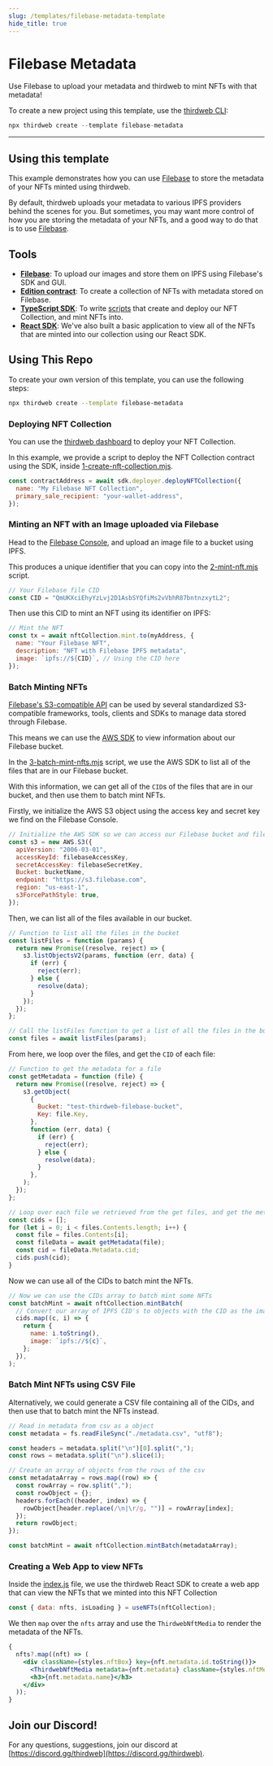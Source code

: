 ```yaml
---
slug: /templates/filebase-metadata-template
hide_title: true
---
```



# Filebase Metadata

Use Filebase to upload your metadata and thirdweb to mint NFTs with that metadata!

To create a new project using this template, use the [thirdweb CLI](/thirdweb-deploy/thirdweb-cli):

```jsx
npx thirdweb create --template filebase-metadata
```

<div
  style={{
    display: "flex",
    flexDirection: "row",
    gap: "2%",
    marginBottom: 32,
    width: "100%",
    alignItems: "center",
    justifyContent: "center",
    marginTop: 16,
  }}
>
  <ViewCodeButton
    link="https://github.com/thirdweb-example/filebase-metadata"
    name="filebase-metadata"
  />
</div>

---

## Using this template

This example demonstrates how you can use [Filebase](https://docs.filebase.com/) to store the metadata of your NFTs minted using thirdweb.

By default, thirdweb uploads your metadata to various IPFS providers behind the scenes for you. But sometimes, you may want more control of how you are storing the metadata of your NFTs, and a good way to do that is to use [Filebase](https://docs.filebase.com/).

## Tools

- [**Filebase**](https://portal.thirdweb.com/pre-built-contracts/pack): To upload our images and store them on IPFS using Filebase's SDK and GUI.
- [**Edition contract**](https://portal.thirdweb.com/pre-built-contracts/nft-collection): To create a collection of NFTs with metadata stored on Filebase.
- [**TypeScript SDK**](https://docs.thirdweb.com/typescript): To write [scripts](https://github.com/thirdweb-example/filebase-metadata/blob/main/scripts) that create and deploy our NFT Collection, and mint NFTs into.
- [**React SDK**](https://docs.thirdweb.com/react): We've also built a basic application to view all of the NFTs that are minted into our collection using our React SDK.

## Using This Repo

To create your own version of this template, you can use the following steps:

```bash
npx thirdweb create --template filebase-metadata
```

### Deploying NFT Collection

You can use the [thirdweb dashboard](https://thirdweb.com/dashboard) to deploy your NFT Collection.

In this example, we provide a script to deploy the NFT Collection contract using the SDK, inside [1-create-nft-collection.mjs](https://github.com/thirdweb-example/filebase-metadata/blob/main/scripts/1-create-nft-collection.mjs).

```jsx
const contractAddress = await sdk.deployer.deployNFTCollection({
  name: "My Filebase NFT Collection",
  primary_sale_recipient: "your-wallet-address",
});
```

### Minting an NFT with an Image uploaded via Filebase

Head to the [Filebase Console](https://console.filebase.com/), and upload an image file to a bucket using IPFS.

This produces a unique identifier that you can copy into the [2-mint-nft.mjs](https://github.com/thirdweb-example/filebase-metadata/blob/main/scripts/2-mint-nft.mjs) script.

```js
// Your Filebase file CID
const CID = "QmUKXciEhyYzLvj2D1AsbSYQfiMs2vVbhR87bntnzxytL2";
```

Then use this CID to mint an NFT using its identifier on IPFS:

```js
// Mint the NFT
const tx = await nftCollection.mint.to(myAddress, {
  name: "Your Filebase NFT",
  description: "NFT with Filebase IPFS metadata",
  image: `ipfs://${CID}`, // Using the CID here
});
```

### Batch Minting NFTs

[Filebase's S3-compatible API](https://docs.filebase.com/api-documentation/s3-compatible-api) can be used by several standardized S3-compatible frameworks, tools, clients and SDKs to manage data stored through Filebase.

This means we can use the [AWS SDK](https://docs.filebase.com/configurations/code-development/aws-sdk-javascript) to view information about our Filebase bucket.

In the [3-batch-mint-nfts.mjs](https://github.com/thirdweb-example/filebase-metadata/blob/main/scripts/3-batch-mint-nfts.mjs) script, we use the AWS SDK to list all of the files that are in our Filebase bucket.

With this information, we can get all of the `CID`s of the files that are in our bucket, and then use them to batch mint NFTs.

Firstly, we initialize the AWS S3 object using the access key and secret key we find on the Filebase Console.

```js
// Initialize the AWS SDK so we can access our Filebase bucket and file information
const s3 = new AWS.S3({
  apiVersion: "2006-03-01",
  accessKeyId: filebaseAccessKey,
  secretAccessKey: filebaseSecretKey,
  Bucket: bucketName,
  endpoint: "https://s3.filebase.com",
  region: "us-east-1",
  s3ForcePathStyle: true,
});
```

Then, we can list all of the files available in our bucket.

```js
// Function to list all the files in the bucket
const listFiles = function (params) {
  return new Promise((resolve, reject) => {
    s3.listObjectsV2(params, function (err, data) {
      if (err) {
        reject(err);
      } else {
        resolve(data);
      }
    });
  });
};

// Call the listFiles function to get a list of all the files in the bucket defined in the params object
const files = await listFiles(params);
```

From here, we loop over the files, and get the `CID` of each file:

```js
// Function to get the metadata for a file
const getMetadata = function (file) {
  return new Promise((resolve, reject) => {
    s3.getObject(
      {
        Bucket: "test-thirdweb-filebase-bucket",
        Key: file.Key,
      },
      function (err, data) {
        if (err) {
          reject(err);
        } else {
          resolve(data);
        }
      },
    );
  });
};

// Loop over each file we retrieved from the get files, and get the metadata for each file.
const cids = [];
for (let i = 0; i < files.Contents.length; i++) {
  const file = files.Contents[i];
  const fileData = await getMetadata(file);
  const cid = fileData.Metadata.cid;
  cids.push(cid);
}
```

Now we can use all of the CIDs to batch mint the NFTs.

```js
// Now we can use the CIDs array to batch mint some NFTs
const batchMint = await nftCollection.mintBatch(
  // Convert our array of IPFS CID's to objects with the CID as the image
  cids.map((c, i) => {
    return {
      name: i.toString(),
      image: `ipfs://${c}`,
    };
  }),
);
```

### Batch Mint NFTs using CSV File

Alternatively, we could generate a CSV file containing all of the CIDs, and then use that to batch mint the NFTs instead.

```js
// Read in metadata from csv as a object
const metadata = fs.readFileSync("./metadata.csv", "utf8");

const headers = metadata.split("\n")[0].split(",");
const rows = metadata.split("\n").slice(1);

// Create an array of objects from the rows of the csv
const metadataArray = rows.map((row) => {
  const rowArray = row.split(",");
  const rowObject = {};
  headers.forEach((header, index) => {
    rowObject[header.replace(/\n|\r/g, "")] = rowArray[index];
  });
  return rowObject;
});

const batchMint = await nftCollection.mintBatch(metadataArray);
```

### Creating a Web App to view NFTs

Inside the [index.js](https://github.com/thirdweb-example/filebase-metadata/blob/main/pages/index.js) file, we use the thirdweb React SDK to create a web app that can view the NFTs that we minted into this NFT Collection

```jsx
const { data: nfts, isLoading } = useNFTs(nftCollection);
```

We then `map` over the `nfts` array and use the `ThirdwebNftMedia` to render the metadata of the NFTs.

```jsx
{
  nfts?.map((nft) => (
    <div className={styles.nftBox} key={nft.metadata.id.toString()}>
      <ThirdwebNftMedia metadata={nft.metadata} className={styles.nftMedia} />
      <h3>{nft.metadata.name}</h3>
    </div>
  ));
}
```

## Join our Discord!

For any questions, suggestions, join our discord at [https://discord.gg/thirdweb](https://discord.gg/thirdweb).
